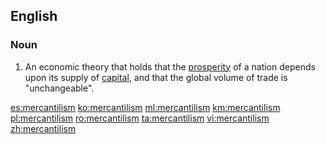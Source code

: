 ==English==
===Noun===
{{en-noun|-}}
{{wikipedia}}

#An economic theory that holds that the [[prosperity]] of a nation depends upon its supply of [[capital]], and that the global volume of trade is "unchangeable".

[[es:mercantilism]]
[[ko:mercantilism]]
[[ml:mercantilism]]
[[km:mercantilism]]
[[pl:mercantilism]]
[[ro:mercantilism]]
[[ta:mercantilism]]
[[vi:mercantilism]]
[[zh:mercantilism]]